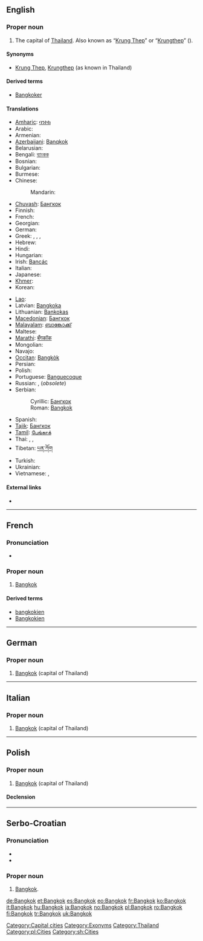 ==English==
{{wikipedia}}

===Proper noun===
{{en-proper noun}}

# The capital of [[Thailand]]. Also known as “[[Krung Thep]]” or “[[Krungthep]]” ({{Thai|[[กรุงเทพ]]}}).

====Synonyms====
* [[Krung Thep]], [[Krungthep]] (as known in Thailand)

====Derived terms====
* [[Bangkoker]]

====Translations====
{{trans-top|the capital of Thailand}}
* [[Amharic]]: [[ባንኮክ]]
* Arabic: {{t|ar|بانكوك|m|tr=bankok}}
* Armenian: {{t|hy|Բանգկոկ|tr=Bangkok}}
* [[Azerbaijani]]: [[Banqkok]]
* Belarusian: {{t-|be|Банкок|m|tr=Bankók|xs=Belarusian}}
* Bengali: [[ব্যাংকক]]
* Bosnian: {{t-|bs|Bangkok|m}}
* Bulgarian: {{t-|bg|Банкок|m|tr=Bankók}}
* Burmese: {{t|my|ဘန်ကောက်မြို့|sc=Mymr|xs=Burmese}}
* Chinese:
*: Mandarin: {{t|cmn|曼谷|tr=Màngǔ|sc=Hani}}
* [[Chuvash]]: [[Бангкок]]
* Finnish: {{t+|fi|Bangkok}}
* French: {{t+|fr|Bangkok}}
* Georgian: {{t|ka|ბანგკოკი|tr=bangkoki|sc=Geor|xs=Georgian}}
* German: {{t+|de|Bangkok|n}}
* Greek: {{t|el|Μπανκόκ|f|tr=Ban'kók}},  {{t|el|Μπαγκόκ|f|tr=Ban'kók}},  {{t|el|Μπανγκόκ|f|tr=Ban'gók}},  {{t|el|Μπαγγόκ|f|tr=Ban'gók}}
* Hebrew: {{t|he|בנגקוק|tr=bangkok}}
* Hindi: {{t|hi|बैंकॉक|tr=baiṅkŏk|xs=Hindi}}
* Hungarian: {{t+|hu|Bangkok}}
* Irish: [[Bancác]]
* Italian: {{t+|it|Bangkok}}
* Japanese: {{t+|ja|バンコク|tr=Bankoku}}
* [[Khmer]]: {{t|km|បាងកក|tr=baang-gork|sc=Khmr|xs=Khmer}}
* Korean: {{t|ko|방콕|tr=Bangkok|sc=Hang}}
{{trans-mid}}
* [[Lao]]: {{t|lo|ບັງກອກ|tr=bang-khöök|sc=Laoo|xs=Lao}}
* Latvian: [[Bangkoka]]
* Lithuanian: [[Bankokas]]
* [[Macedonian]]: [[Бангкок]] {{m}}
* [[Malayalam]]: [[ബാങ്കോക്ക്]]
* Maltese: {{t-|mt|Bangkok|xs=Maltese}}
* [[Marathi]]: [[बँगकॉक]]
* Mongolian: {{t-|mn|Бангкок|tr=Bangkók|sc=Cyrl|xs=Mongolian}}
* Navajo: {{tø|nv|Bánkoʼ}}
* [[Occitan]]: [[Bangkòk]] {{m}}
* Persian: {{t|fa|بانکوک|xs=Persian}}
* Polish: {{t+|pl|Bangkok|m}}
* Portuguese: [[Banguecoque]] {{m}}
* Russian: {{t-|ru|Бангкок|m|tr=Bangkók}}, {{t-|ru|Банкок|m|tr=Bankók}} (''obsolete'')
* Serbian:
*: Cyrillic: [[Бангкок]] {{m}}
*: Roman: [[#Serbian|Bangkok]] {{m}}
* Spanish: {{t+|es|Bangkok|m}}
* [[Tajik]]: [[Бангкок]]
* [[Tamil]]: [[பேங்காக்]]
* Thai: {{t+|th|กรุงเทพมหานคร|tr=Krung têp máhăa nákon}}, {{t-|th|บางกอก|tr=Baang-gòk}}, {{t-|th|กรุงเทพ|tr=Krung têp}}
* Tibetan: [[པན་ཀོག]]
* Turkish: {{t|tr|Bangkok}}
* Ukrainian: {{t-|uk|Бангкок|m|tr=Banhkók|xs=Ukrainian}}
* Vietnamese: {{t-|vi|Bangkok|xs=Vietnamese}}, {{t|vi|Băng Cốc|xs=Vietnamese}}
{{trans-bottom}}

====External links====
* {{pedialite}}

[[Category:Capital cities]]
[[Category:Exonyms]]
[[Category:Thailand]]

----

==French==
{{wikipedia|lang=fr}}
===Pronunciation===
* {{IPA|lang=fr|/bɑ̃.kɔk/}}
===Proper noun===
{{infl|fr|proper noun|g=m}}

# [[Bangkok#English|Bangkok]]

====Derived terms====
*[[bangkokien]] {{pos a}}
*[[Bangkokien]] {{pos n}}

----

==German==
{{wikipedia|lang=de}}

===Proper noun===
{{infl|de|proper noun|g=n}}

# [[#English|Bangkok]] (capital of Thailand)

----

==Italian==

===Proper noun===
{{it-proper noun}}

# [[#English|Bangkok]] (capital of Thailand)

----

==Polish==
{{wikipedia|lang=pl}}

===Proper noun===
{{infl|pl|proper noun|g=m}}

# [[#English|Bangkok]] (capital of Thailand)

====Declension====
{{pl-decl-noun-sing|Bangkok|Bangkoku|Bangkokowi|Bangkok|Bangkokiem|Bangkoku|Bangkoku}}

[[Category:pl:Cities]]

----

==Serbo-Croatian==

===Pronunciation===
* {{IPA|/bǎnɡkok/|lang=sh}}
* {{hyphenation|Bang|kok}}

===Proper noun===
{{sh-proper-noun|g=m|head=Bàngkok|r|Бангкок|Ба̀нгкок}}

# [[#English|Bangkok]].

[[Category:sh:Cities]]

[[de:Bangkok]]
[[et:Bangkok]]
[[es:Bangkok]]
[[eo:Bangkok]]
[[fr:Bangkok]]
[[ko:Bangkok]]
[[it:Bangkok]]
[[hu:Bangkok]]
[[ja:Bangkok]]
[[no:Bangkok]]
[[pl:Bangkok]]
[[ro:Bangkok]]
[[fi:Bangkok]]
[[tr:Bangkok]]
[[uk:Bangkok]]